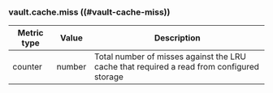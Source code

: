 ### vault.cache.miss ((#vault-cache-miss))

Metric type | Value   | Description
----------- | ------- | -----------
counter     | number  | Total number of misses against the LRU cache that required a read from configured storage
